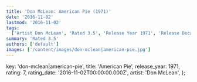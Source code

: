 ```yaml
---
title: 'Don McLean: American Pie (1971)'
date: '2016-11-02'
lastmod: '2016-11-02'
tags:
  ['Artist Don McLean', 'Rated 3.5', 'Release Year 1971', 'Release Decade 1970']
summary: 'Rated 3.5'
authors: ['default']
images: ['/content/images/don-mclean|american-pie.jpg']
---
```


  key: 'don-mclean|american-pie',
  title: 'American Pie',
  release_year: 1971,
  rating: 7,
  rating_date: '2016-11-02T00:00:00.000Z',
  artist: 'Don McLean',
};

<MusicRating data={data} />
